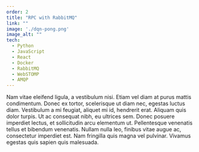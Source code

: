 ```yaml
---
order: 2
title: "RPC with RabbitMQ"
link: ""
image: './dqn-pong.png'
image_alt: ""
tech:
  - Python
  - JavaScript
  - React
  - Docker
  - RabbitMQ
  - WebSTOMP
  - AMQP
---
```


Nam vitae eleifend ligula, a vestibulum nisi. Etiam vel diam at purus mattis condimentum. Donec ex tortor, scelerisque ut diam nec, egestas luctus diam. Vestibulum a mi feugiat, aliquet mi id, hendrerit erat. Aliquam quis dolor turpis. Ut ac consequat nibh, eu ultrices sem. Donec posuere imperdiet lectus, et sollicitudin arcu elementum ut. Pellentesque venenatis tellus et bibendum venenatis. Nullam nulla leo, finibus vitae augue ac, consectetur imperdiet est. Nam fringilla quis magna vel pulvinar. Vivamus egestas quis sapien quis malesuada.